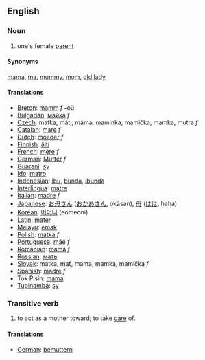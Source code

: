 ==English==

===Noun===
#one's female [[parent]]

====Synonyms====
[[mama]], [[ma]], [[mummy]], [[mom]], [[old lady]]

====Translations====
*[[Breton]]: [[mamm]] ''f'' -où
*[[Bulgarian]]: [[майка]] ''f''
*[[Czech]]:  matka, máti, máma, maminka, mamička, mamka, mutra ''f''
*[[Catalan]]: [[mare]] ''f''
*[[Dutch]]: [[moeder]] ''f''
*[[Finnish]]: [[äiti]]
*[[French]]: [[mère]] ''f''
*[[German]]: [[Mutter]] ''f''
*[[Guaraní]]: [[sy]]
*[[Ido]]: [[matro]]
*[[Indonesian]]: [[ibu]], [[bunda]], [[ibunda]]
*[[Interlingua]]: [[matre]]
*[[Italian]]: [[madre]] ''f''
*[[Japanese]]: [[お母さん]] ([[おかあさん]], okāsan), [[母]] ([[はは]], haha)
*[[Korean]]: [[어머니]] (eomeoni)
*[[Latin]]: [[mater]]
*[[ms:Main Page|Melayu]]: [[ms:emak|emak]]
*[[Polish]]: [[matka]] ''f''
*[[Portuguese]]: [[mãe]] ''f''
*[[Romanian]]: [[mamă]] ''f''
*[[Russian]]: [[мать]]
*[[Slovak]]:  matka, mať, mama, mamka, mamička ''f''
*[[Spanish]]: [[madre]] ''f''
*Tok Pisin: [[mama]]
*[[Tupinambá]]: [[sy]]

===Transitive verb===
#to act as a mother toward; to take [[care]] of.

====Translations====
*[[German]]: [[bemuttern]]